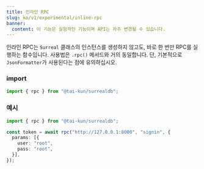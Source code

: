 ```yaml
---
title: 인라인 RPC
slug: ko/v1/experimental/inline-rpc
banner:
  content: 이 기능은 실험적인 기능이며 API는 자주 변경될 수 있습니다.
---
```


인라인 RPC는 `Surreal` 클래스의 인스턴스를 생성하지 않고도, 바로 한 번만 RPC를 실행하는 함수입니다. 사용법은 `.rpc()` 메서드와 거의 동일합니다. 단, 기본적으로 `JsonFormatter`가 사용된다는 점에 유의하십시오.

### import

```ts
import { rpc } from "@tai-kun/surrealdb";
```

### 예시

```ts
import { rpc } from "@tai-kun/surrealdb";

const token = await rpc("http://127.0.0.1:8000", "signin", {
  params: [{
    user: "root",
    pass: "root",
  }],
});
```
